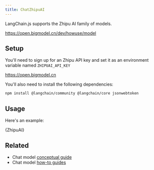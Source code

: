 ```yaml
---
title: ChatZhipuAI
---
```


LangChain.js supports the Zhipu AI family of models.

https://open.bigmodel.cn/dev/howuse/model

## Setup

You'll need to sign up for an Zhipu API key and set it as an environment variable named `ZHIPUAI_API_KEY`

https://open.bigmodel.cn

You'll also need to install the following dependencies:


<IntegrationInstallTooltip></IntegrationInstallTooltip>

```bash npm2yarn
npm install @langchain/community @langchain/core jsonwebtoken
```

## Usage

Here's an example:


<CodeBlock language="typescript">{ZhipuAI}</CodeBlock>

## Related

- Chat model [conceptual guide](/oss/python/concepts/chat_models)
- Chat model [how-to guides](/oss/python/how-to/#chat-models)
